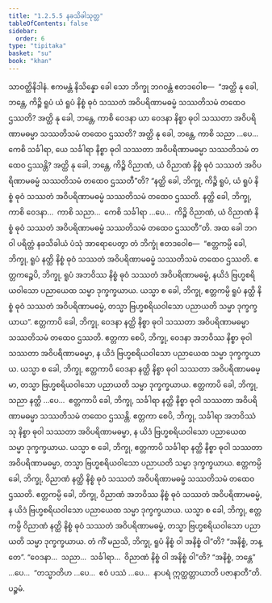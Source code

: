 ```yaml
---
title: "1.2.5.5 နခသိခါသုတ္တ"
tableOfContents: false
sidebar:
  order: 6
type: "tipitaka"
basket: "su"
book: "khan"
---
```



<DynamicBreadcrumb />

<Division number="97" book="khan">

<Paragraph number="611" book="khan">
သာဝတ္ထိနိဒါနံ. ဧကမန္တံ နိသိန္နော ခေါ သော ဘိက္ခု ဘဂဝန္တံ ဧတဒဝေါစ—  “အတ္ထိ နု ခေါ, ဘန္တေ, ကိဉ္စိ ရူပံ ယံ ရူပံ နိစ္စံ ဓုဝံ သဿတံ အဝိပရိဏာမဓမ္မံ သဿတိသမံ တထေဝ ဌဿတိ? အတ္ထိ နု ခေါ, ဘန္တေ, ကာစိ ဝေဒနာ ယာ ဝေဒနာ နိစ္စာ ဓုဝါ သဿတာ အဝိပရိဏာမဓမ္မာ သဿတိသမံ တထေဝ ဌဿတိ? အတ္ထိ နု ခေါ, ဘန္တေ, ကာစိ သညာ …ပေ…  ကေစိ သင်္ခါရာ, ယေ သင်္ခါရာ နိစ္စာ ဓုဝါ သဿတာ အဝိပရိဏာမဓမ္မာ သဿတိသမံ တထေဝ ဌဿန္တိ? အတ္ထိ နု ခေါ, ဘန္တေ, ကိဉ္စိ ဝိညာဏံ, ယံ ဝိညာဏံ နိစ္စံ ဓုဝံ သဿတံ အဝိပရိဏာမဓမ္မံ သဿတိသမံ တထေဝ ဌဿတီ”တိ? “နတ္ထိ ခေါ, ဘိက္ခု, ကိဉ္စိ ရူပံ, ယံ ရူပံ နိစ္စံ ဓုဝံ သဿတံ အဝိပရိဏာမဓမ္မံ သဿတိသမံ တထေဝ ဌဿတိ. နတ္ထိ ခေါ, ဘိက္ခု, ကာစိ ဝေဒနာ…  ကာစိ သညာ…  ကေစိ သင်္ခါရာ …ပေ…  ကိဉ္စိ ဝိညာဏံ, ယံ ဝိညာဏံ နိစ္စံ ဓုဝံ သဿတံ အဝိပရိဏာမဓမ္မံ သဿတိသမံ တထေဝ ဌဿတီ”တိ.
</Paragraph>

<Paragraph number="612" book="khan">
အထ ခေါ ဘဂဝါ ပရိတ္တံ နခသိခါယံ ပံသုံ အာရောပေတွာ တံ ဘိက္ခုံ ဧတဒဝေါစ—  “ဧတ္တကမ္ပိ ခေါ, ဘိက္ခု, ရူပံ နတ္ထိ နိစ္စံ ဓုဝံ သဿတံ အဝိပရိဏာမဓမ္မံ သဿတိသမံ တထေဝ ဌဿတိ. ဧတ္တကဉ္စေပိ, ဘိက္ခု, ရူပံ အဘဝိဿ နိစ္စံ ဓုဝံ သဿတံ အဝိပရိဏာမဓမ္မံ, နယိဒံ ဗြဟ္မစရိယဝါသော ပညာယေထ သမ္မာ ဒုက္ခက္ခယာယ. ယသ္မာ စ ခေါ, ဘိက္ခု, ဧတ္တကမ္ပိ ရူပံ နတ္ထိ နိစ္စံ ဓုဝံ သဿတံ အဝိပရိဏာမဓမ္မံ, တသ္မာ ဗြဟ္မစရိယဝါသော ပညာယတိ သမ္မာ ဒုက္ခက္ခယာယ”.
</Paragraph>

<Paragraph number="613" book="khan">
ဧတ္တကာပိ ခေါ, ဘိက္ခု, ဝေဒနာ နတ္ထိ နိစ္စာ ဓုဝါ သဿတာ အဝိပရိဏာမဓမ္မာ သဿတိသမံ တထေဝ ဌဿတိ. ဧတ္တကာ စေပိ, ဘိက္ခု, ဝေဒနာ အဘဝိဿ နိစ္စာ ဓုဝါ သဿတာ အဝိပရိဏာမဓမ္မာ, န ယိဒံ ဗြဟ္မစရိယဝါသော ပညာယေထ သမ္မာ ဒုက္ခက္ခယာယ. ယသ္မာ စ ခေါ, ဘိက္ခု, ဧတ္တကာပိ ဝေဒနာ နတ္ထိ နိစ္စာ ဓုဝါ သဿတာ အဝိပရိဏာမဓမ္မာ, တသ္မာ ဗြဟ္မစရိယဝါသော ပညာယတိ သမ္မာ ဒုက္ခက္ခယာယ.
</Paragraph>

<Paragraph number="614" book="khan">
ဧတ္တကာပိ ခေါ, ဘိက္ခု, သညာ နတ္ထိ …ပေ…  ဧတ္တကာပိ ခေါ, ဘိက္ခု, သင်္ခါရာ နတ္ထိ နိစ္စာ ဓုဝါ သဿတာ အဝိပရိဏာမဓမ္မာ သဿတိသမံ တထေဝ ဌဿန္တိ. ဧတ္တကာ စေပိ, ဘိက္ခု, သင်္ခါရာ အဘဝိဿံသု နိစ္စာ ဓုဝါ သဿတာ အဝိပရိဏာမဓမ္မာ, န ယိဒံ ဗြဟ္မစရိယဝါသော ပညာယေထ သမ္မာ ဒုက္ခက္ခယာယ. ယသ္မာ စ ခေါ, ဘိက္ခု, ဧတ္တကာပိ သင်္ခါရာ နတ္ထိ နိစ္စာ ဓုဝါ သဿတာ အဝိပရိဏာမဓမ္မာ, တသ္မာ ဗြဟ္မစရိယဝါသော ပညာယတိ သမ္မာ ဒုက္ခက္ခယာယ.
</Paragraph>

<Paragraph number="615" book="khan">
ဧတ္တကမ္ပိ ခေါ, ဘိက္ခု, ဝိညာဏံ နတ္ထိ နိစ္စံ ဓုဝံ သဿတံ အဝိပရိဏာမဓမ္မံ သဿတိသမံ တထေဝ ဌဿတိ. ဧတ္တကမ္ပိ ခေါ, ဘိက္ခု, ဝိညာဏံ အဘဝိဿ နိစ္စံ ဓုဝံ သဿတံ အဝိပရိဏာမဓမ္မံ, န ယိဒံ ဗြဟ္မစရိယဝါသော ပညာယေထ သမ္မာ ဒုက္ခက္ခယာယ. ယသ္မာ စ ခေါ, ဘိက္ခု, ဧတ္တကမ္ပိ ဝိညာဏံ နတ္ထိ နိစ္စံ ဓုဝံ သဿတံ အဝိပရိဏာမဓမ္မံ, တသ္မာ ဗြဟ္မစရိယဝါသော ပညာယတိ သမ္မာ ဒုက္ခက္ခယာယ.
</Paragraph>

<Paragraph number="616" book="khan">
တံ ကိံ မညသိ, ဘိက္ခု, ရူပံ နိစ္စံ ဝါ အနိစ္စံ ဝါ”တိ? “အနိစ္စံ, ဘန္တေ”. “ဝေဒနာ…  သညာ…  သင်္ခါရာ…  ဝိညာဏံ နိစ္စံ ဝါ အနိစ္စံ ဝါ”တိ? “အနိစ္စံ, ဘန္တေ” …ပေ…  “တသ္မာတိဟ …ပေ…  ဧဝံ ပဿံ …ပေ…  နာပရံ ဣတ္ထတ္တာယာတိ ပဇာနာတီ”တိ.

</Paragraph>
</Division>

<Paragraph number="617" type="center" book="khan">
ပဉ္စမံ.
</Paragraph>